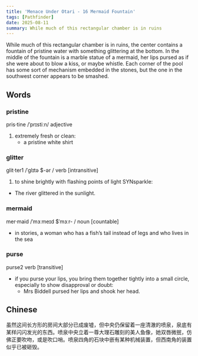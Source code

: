 ```yaml
---
title: 'Menace Under Otari - 16 Mermaid Fountain'
tags: [Pathfinder]
date: 2025-08-11
summary: While much of this rectangular chamber is in ruins
---
```


While much of this rectangular chamber is in ruins, the center contains a
fountain of pristine water with something glittering at the bottom. In the
middle of the fountain is a marble statue of a mermaid, her lips pursed as if
she were about to blow a kiss, or maybe whistle. Each corner of the pool has
some sort of mechanism embedded in the stones, but the one in the southwest
corner appears to be smashed.

## Words

### pristine

pris·tine /ˈprɪstiːn/ adjective

1. extremely fresh or clean:
   - a pristine white shirt

### glitter

glit·ter1 /ˈɡlɪtə $-ər / verb [intransitive]

1. to shine brightly with flashing points of light SYNsparkle:

- The river glittered in the sunlight.

### mermaid

mer·maid /ˈmɜːmeɪd $ˈmɜːr- / noun [countable]

- in stories, a woman who has a fish’s tail instead of legs and who lives in the sea

### purse

purse2 verb [transitive]

- if you purse your lips, you bring them together tightly into a small circle, especially to show disapproval or doubt:
  - Mrs Biddell pursed her lips and shook her head.

## Chinese

虽然这间长方形的房间大部分已成废墟，但中央仍保留着一座清澈的喷泉，泉底有某样闪闪发光的东西。喷泉中央立着一尊大理石雕刻的美人鱼像，她双唇微抿，仿佛正要吹吻，或是吹口哨。喷泉四角的石块中嵌有某种机械装置，但西南角的装置似乎已被砸毁。
